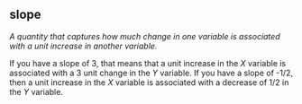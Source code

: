 ## slope

<dfn>A quantity that captures how much change in one variable is associated with a unit increase in another variable.</dfn>

If you have a slope of 3, that means that a unit increase in the $X$ variable is associated with a 3 unit change in the $Y$ variable. If you have a slope of -1/2, then a unit increase in the $X$ variable is associated with a decrease of 1/2 in the $Y$ variable.
